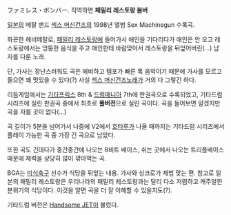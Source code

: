 ファミレス・ボンバー. 직역하면 '''패밀리 레스토랑 봄버'''

[[일본]]의 메탈 밴드 [[섹스 머신건즈]]의 1998년 앨범 Sex Machinegun 수록곡.

화끈한 헤비메탈로, [[패밀리 레스토랑]]에 들어가서 애인을 기다리다가 애인은 안 오고 레스토랑에서는 엉뚱한 음식을 주고 애인한테 바람맞아서 레스토랑을 뒤엎어버린(...) 남자를 다룬 노래.

단, 가사는 장난스러워도 곡은 헤비하고 템포가 빠른 록 음악이기 때문에 가사를 모르고 들으면 꽤 멋있을 수 있다(?) 사실 [[섹스 머신건즈]]노래가 거의 다 그렇긴 하다.

리듬게임에서는 [[기타프릭스]] 8th & [[드럼매니아]] 7th에 판권곡으로 수록되었고, 기타드럼 시리즈에 실린 판권곡 중에서 최초로 '''풀버전'''으로 실린 곡이다. 곡을 들어보면 알겠지만 곡을 자를 곳이 없다(...)

곡 길이가 5분을 넘어가서 나중에 V2에서 [[호타루]]가 나올 때까지는 기타드럼 시리즈에서 플레이 가능한 곡 중 가장 긴 곡으로 남았다. 

또한 곡도 긴데다가 중간중간에 나오는 8비트 베이스, 쉬는 곳에서 나오는 트리플베이스 때문에 체력을 상당히 많이 깎아먹는 곡.

BGA는 [[미식축구]] 선수가 식당을 뒤엎는 내용. 가사와 싱크로가 제법 맞는 편. 참고로 일본의 패밀리 레스토랑은 우리나라의 패밀리 레스토랑과는 달리 다소 저렴하고 캐주얼한 분위기의 식당이다. 이것을 알면 곡을 더 잘 이해할 수 있을지도(?).

기타드럼 버전은  [[Handsome JET]]이 불렀다.
